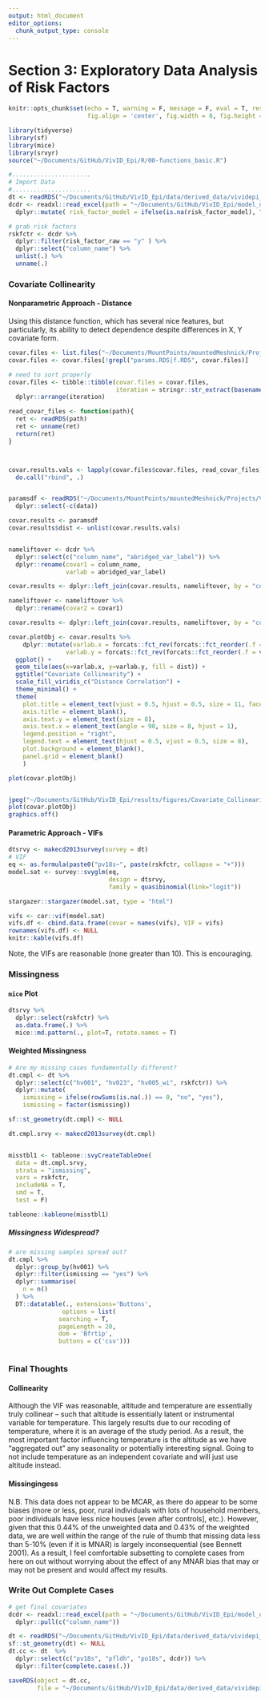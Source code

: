 ```yaml
---
output: html_document
editor_options: 
  chunk_output_type: console
---
```


# Section 3: Exploratory Data Analysis of Risk Factors

```r
knitr::opts_chunk$set(echo = T, warning = F, message = F, eval = T, results = 'hide',
                      fig.align = 'center', fig.width = 8, fig.height = 8)
```

```r
library(tidyverse)
library(sf)
library(mice)
library(srvyr)
source("~/Documents/GitHub/VivID_Epi/R/00-functions_basic.R")

#......................
# Import Data
#......................
dt <- readRDS("~/Documents/GitHub/VivID_Epi/data/derived_data/vividepi_recode.rds")
dcdr <- readxl::read_excel(path = "~/Documents/GitHub/VivID_Epi/model_datamaps/sub_DECODER_covariate_map_v3.xlsx", sheet = 1) %>% 
  dplyr::mutate( risk_factor_model = ifelse(is.na(risk_factor_model), "n", risk_factor_model) )

# grab risk factors
rskfctr <- dcdr %>% 
  dplyr::filter(risk_factor_raw == "y" ) %>% 
  dplyr::select("column_name") %>% 
  unlist(.) %>% 
  unname(.)


```




### Covariate Collinearity
#### Nonparametric Approach - Distance
Using this distance function, which has several nice features, but particularly, its ability to detect dependence despite differences in X, Y covariate form. 

```r
covar.files <- list.files("~/Documents/MountPoints/mountedMeshnick/Projects/VivID_Epi/analyses/05-covar_assoc/_rslurm_covar_corr/", pattern = ".RDS", full.names = T)
covar.files <- covar.files[!grepl("params.RDS|f.RDS", covar.files)]

# need to sort properly
covar.files <- tibble::tibble(covar.files = covar.files, 
                              iteration = stringr::str_extract(basename(covar.files), "[0-9]+")) %>% dplyr::mutate(iteration = as.numeric(iteration)) %>% 
  dplyr::arrange(iteration)

read_covar_files <- function(path){
  ret <- readRDS(path)
  ret <- unname(ret)
  return(ret)
}



covar.results.vals <- lapply(covar.files$covar.files, read_covar_files) %>% 
  do.call("rbind", .)


paramsdf <- readRDS("~/Documents/MountPoints/mountedMeshnick/Projects/VivID_Epi/analyses/05-covar_assoc/_rslurm_covar_corr/params.RDS") %>% 
  dplyr::select(-c(data))

covar.results <- paramsdf
covar.results$dist <- unlist(covar.results.vals)


nameliftover <- dcdr %>% 
  dplyr::select(c("column_name", "abridged_var_label")) %>% 
  dplyr::rename(covar1 = column_name,
                varlab = abridged_var_label)

covar.results <- dplyr::left_join(covar.results, nameliftover, by = "covar1")

nameliftover <- nameliftover %>% 
  dplyr::rename(covar2 = covar1)

covar.results <- dplyr::left_join(covar.results, nameliftover, by = "covar2")

```

```r


covar.plotObj <- covar.results %>% 
    dplyr::mutate(varlab.x = forcats::fct_rev(forcats::fct_reorder(.f = varlab.x, .x = varlab.x, .fun = length)),
                varlab.y = forcats::fct_rev(forcats::fct_reorder(.f = varlab.y, .x = varlab.y, .fun = length))) %>% 
  ggplot() + 
  geom_tile(aes(x=varlab.x, y=varlab.y, fill = dist)) + 
  ggtitle("Covariate Collinearity") +
  scale_fill_viridis_c("Distance Correlation") + 
  theme_minimal() + 
  theme(
    plot.title = element_text(vjust = 0.5, hjust = 0.5, size = 11, face = "bold"), 
    axis.title = element_blank(),
    axis.text.y = element_text(size = 8),
    axis.text.x = element_text(angle = 90, size = 8, hjust = 1),
    legend.position = "right",
    legend.text = element_text(hjust = 0.5, vjust = 0.5, size = 8),
    plot.background = element_blank(),
    panel.grid = element_blank()
    )

plot(covar.plotObj)


jpeg("~/Documents/GitHub/VivID_Epi/results/figures/Covariate_Collinearity.jpg", width = 11, height = 8, units = "in", res = 500)
plot(covar.plotObj)
graphics.off()


```



#### Parametric Approach - VIFs

```r

dtsrvy <- makecd2013survey(survey = dt)
# VIF
eq <- as.formula(paste0("pv18s~", paste(rskfctr, collapse = "+")))
model.sat <- survey::svyglm(eq,
                            design = dtsrvy,
                            family = quasibinomial(link="logit"))

stargazer::stargazer(model.sat, type = "html")


```
  
   
```r

vifs <- car::vif(model.sat)
vifs.df <- cbind.data.frame(covar = names(vifs), VIF = vifs) 
rownames(vifs.df) <- NULL
knitr::kable(vifs.df)

```
Note, the VIFs are reasonable (none greater than 10). This is encouraging. 



### Missingness

#### `mice` Plot

```r

dtsrvy %>% 
  dplyr::select(rskfctr) %>% 
  as.data.frame(.) %>% 
  mice::md.pattern(., plot=T, rotate.names = T)

```

#### Weighted Missingness

```r
# Are my missing cases fundamentally different?
dt.cmpl <- dt %>%
  dplyr::select(c("hv001", "hv023", "hv005_wi", rskfctr)) %>%
  dplyr::mutate(
    ismissing = ifelse(rowSums(is.na(.)) == 0, "no", "yes"),
    ismissing = factor(ismissing))

sf::st_geometry(dt.cmpl) <- NULL

dt.cmpl.srvy <- makecd2013survey(dt.cmpl)


misstbl1 <- tableone::svyCreateTableOne(
  data = dt.cmpl.srvy,
  strata = "ismissing",
  vars = rskfctr,
  includeNA = T,
  smd = T,
  test = F)

tableone::kableone(misstbl1)

```

##### Missingness Widespread?

```r
# are missing samples spread out?
dt.cmpl %>% 
  dplyr::group_by(hv001) %>% 
  dplyr::filter(ismissing == "yes") %>% 
  dplyr::summarise(
    n = n()
  ) %>% 
  DT::datatable(., extensions='Buttons',
               options = list(
              searching = T,
              pageLength = 20,
              dom = 'Bfrtip', 
              buttons = c('csv')))



```


### Final Thoughts
#### Collinearity
Although the VIF was reasonable, altitude and temperature are essentially truly collinear -- such that altitude is essentially latent or instrumental variable for temperature. This largely results due to our recoding of temperature, where it is an average of the study period. As a result, the most important factor influencing temperature is the altitude as we have "aggregated out" any seasonality or potentially interesting signal. Going to not include temperature as an independent covariate and will just use altitude instead.

#### Missingingess
N.B. This data does not appear to be MCAR, as there do appear to be some biases (more or less, poor, rural individuals with lots of household members, poor individuals have less nice houses [even after controls], etc.). However, given that this 0.44% of the unweighted data and 0.43% of the weighted data, we are well within the range of the rule of thumb that missing data less than 5-10% (even if it is MNAR) is largely inconsequential (see Bennett 2001). As a result, I feel comfortable subsetting to complete cases from here on out without worrying about the effect of any MNAR bias that may or may not be present and would affect my results.

### Write Out Complete Cases
```r

# get final covariates
dcdr <- readxl::read_excel(path = "~/Documents/GitHub/VivID_Epi/model_datamaps/sub_DECODER_covariate_map_v3.xlsx", sheet = 1) %>% 
  dplyr::pull(c("column_name"))

dt <- readRDS("~/Documents/GitHub/VivID_Epi/data/derived_data/vividepi_recode.rds")
sf::st_geometry(dt) <- NULL
dt.cc <- dt  %>% 
  dplyr::select(c("pv18s", "pfldh", "po18s", dcdr)) %>% 
  dplyr::filter(complete.cases(.)) 

saveRDS(object = dt.cc,
        file = "~/Documents/GitHub/VivID_Epi/data/derived_data/vividepi_recode_completecases.rds")

```

